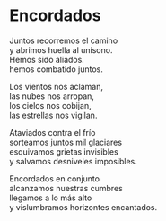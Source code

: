 # Encordados {-}


Juntos recorremos el camino<br>
y abrimos huella al unísono.<br>
Hemos sido aliados.<br>
hemos combatido juntos.

Los vientos nos aclaman,<br>
las nubes nos arropan,<br>
los cielos nos cobijan,<br>
las estrellas nos vigilan.

Ataviados contra el frío<br>
sorteamos juntos mil glaciares<br>
esquivamos grietas invisibles<br>
y salvamos desniveles imposibles.

Encordados en conjunto<br>
alcanzamos nuestras cumbres<br>
llegamos a lo más alto<br>
y vislumbramos horizontes encantados.

